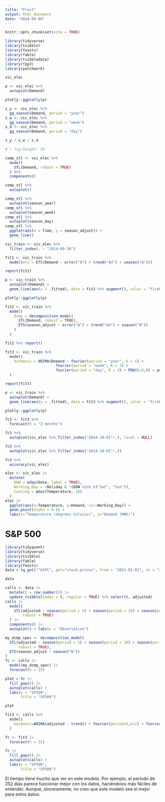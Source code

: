 ```yaml
---
title: "Pract"
output: html_document
date: "2024-04-04"
---
```


```r
knitr::opts_chunk$set(echo = TRUE)
```


```r
library(tidyverse)
library(tsibble)
library(feasts)
library(fable)
library(tsibbledata)
library(fpp3)
library(patchwork)
```

```r
vic_elec
```


```r
p <- vic_elec %>% 
  autoplot(Demand)

plotly::ggplotly(p)
```

```r
s_y <- vic_elec %>% 
  gg_season(Demand, period = "year")
s_w <- vic_elec %>% 
  gg_season(Demand, period = "week")
s_d <- vic_elec %>% 
  gg_season(Demand, period = "day")

s_y / s_w / s_d
```

```r
# | fig-height: 10

comp_stl <- vic_elec %>% 
  model(
    STL(Demand, robust = TRUE)
  ) %>% 
  components() 

comp_stl %>% 
  autoplot()
```


```r
comp_stl %>% 
  autoplot(season_year)
comp_stl %>% 
  autoplot(season_week)
comp_stl %>% 
  autoplot(season_day)
comp_stl %>% 
  ggplot(aes(x = Time, y = season_adjust)) +
  geom_line()
```


```r
vic_train <- vic_elec %>% 
  filter_index(. ~ "2014-09-30")

fit1 <- vic_train %>% 
  model(ets = ETS(Demand ~ error("A") + trend("Ad") + season("A")))

report(fit1)
```

```r
p <- vic_train %>% 
  autoplot(Demand) +
  geom_line(aes(y = .fitted), data = fit1 %>% augment(), color = "firebrick")

plotly::ggplotly(p)
```

```r
fit2 <- vic_train %>% 
  model(
    dcmp = decomposition_model(
      STL(Demand, robust = TRUE),
      ETS(season_adjust ~ error("A") + trend("Ad") + season("N"))
    )
  )

fit2 %>% report()
```

```r
fit3 <- vic_train %>% 
  model(
    harmonic = ARIMA(Demand ~ fourier(period = "year", K = 5) +
                       fourier(period = "week", K = 3) +
                       fourier(period = "day", K = 3) + PDQ(0,0,0) + pdq(2,0,2))
  )

report(fit3)
```

```r
p <- vic_train %>% 
  autoplot(Demand) +
  geom_line(aes(y = .fitted), data = fit3 %>% augment(), color = "firebrick")

plotly::ggplotly(p)
```

```r
fc3 <- fit3 %>% 
  forecast(h = "3 months")

fc3 %>% 
  autoplot(vic_elec %>% filter_index("2014-10-01"~.), level = NULL)

fc3 %>% 
  autoplot(vic_elec %>% filter_index("2014-10-01"~.))

fc3 %>% 
  accuracy(vic_elec)
```

```r
elec <- vic_elec |>
  mutate(
    DOW = wday(Date, label = TRUE),
    Working_Day = !Holiday & !(DOW %in% c("Sat", "Sun")),
    Cooling = pmax(Temperature, 18)
  )
elec |>
  ggplot(aes(x=Temperature, y=Demand, col=Working_Day)) +
  geom_point(alpha = 0.6) +
  labs(x="Temperature (degrees Celsius)", y="Demand (MWh)")
```


# S&P 500

```r
library(tidyquant)
library(tidyverse)
library(tsibble)
library(fable)
library(feasts)
data = tq_get("^GSPC", get="stock.prices", from = "2022-01-01", to = "2024-03-28") %>% select(date, adjusted) %>% as_tsibble(index = date)
```

```r
data
```

```r
calls <- data |>
  mutate(t = row_number()) |>
  update_tsibble(index = t, regular = TRUE) %>% select(t, adjusted)
calls |>
  model(
    STL(adjusted ~ season(period = 5) + season(period = 20) + season(period = 252),
        robust = TRUE)
  ) |>
  components() |>
  autoplot() + labs(x = "Observation")
```

```r
my_dcmp_spec <- decomposition_model(
  STL(adjusted ~ season(period = 5) + season(period = 20) + season(period = 252),
      robust = TRUE),
  ETS(season_adjust ~ season("N"))
)
fc <- calls |>
  model(my_dcmp_spec) |>
  forecast(h = 25)

plot = fc |>
  fill_gaps() |>
  autoplot(calls) +
  labs(y = "SP500",
       title = "SP500")

plot
```
```r
fit3 <- calls %>% 
  model(
    harmonic=ARIMA(adjusted ~ trend() + fourier(period=5,K=2) + fourier(period=252,K=10))
  )

fc <- fit3 |>
  forecast(h = 25)

fc |>
  fill_gaps() |>
  autoplot(calls) +
  labs(y = "SP500",
       title = "SP500")
```
El tiempo tiene mucho que ver en este modelo. Por ejemplo, el periodo de 252 días parece funcionar mejor con los datos, haciéndolos más fáciles de entender. Aunque, sinceramente, no creo que este modelo sea el mejor para estos datos.
